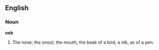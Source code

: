 ==English==

===Noun===

'''neb'''

#The nose; the snout; the mouth; the beak of a bird; a nib, as of a pen.